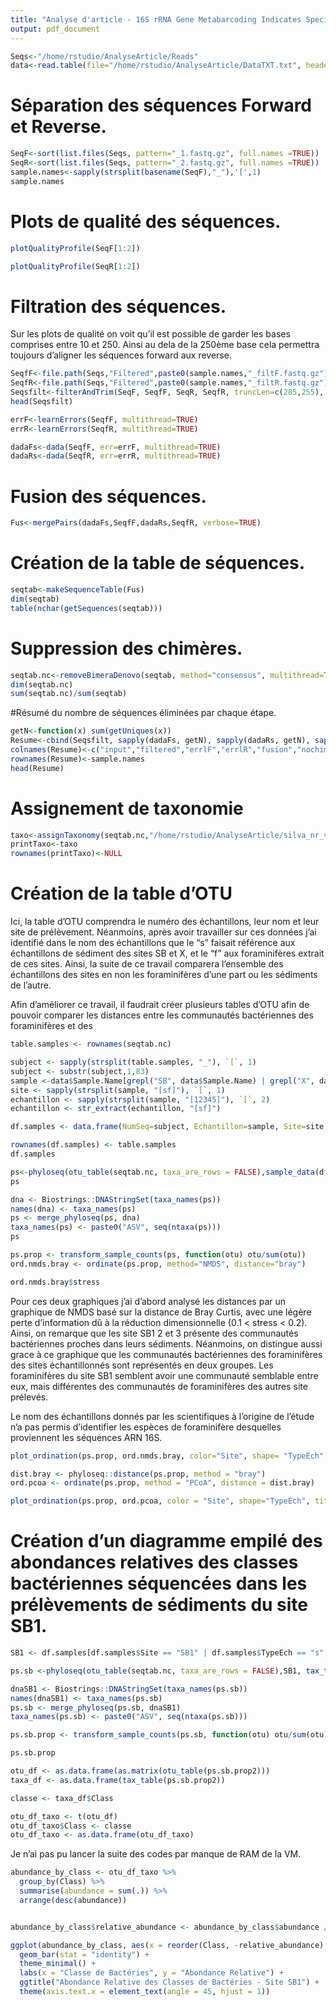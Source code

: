 ```yaml
---
title: "Analyse d'article - 16S rRNA Gene Metabarcoding Indicates Species-Characteristic Micrbiomes in Deep-sea Benthic Foraminifera. Aurianne PRECIGOUT M1 MFA"
output: pdf_document
---
```


```r
Seqs<-"/home/rstudio/AnalyseArticle/Reads"
data<-read.table(file="/home/rstudio/AnalyseArticle/DataTXT.txt", header=TRUE, sep=",")
```


# Séparation des séquences Forward et Reverse.
```r
SeqF<-sort(list.files(Seqs, pattern="_1.fastq.gz", full.names =TRUE))
SeqR<-sort(list.files(Seqs, pattern="_2.fastq.gz", full.names =TRUE))
sample.names<-sapply(strsplit(basename(SeqF),"_"),'[',1)
sample.names
```

# Plots de qualité des séquences.
```r
plotQualityProfile(SeqF[1:2])
```
```r
plotQualityProfile(SeqR[1:2])
```


# Filtration des séquences.

Sur les plots de qualité on voit qu'il est possible de garder les bases comprises entre 10 et 250. Ainsi au dela de la 250ème base cela permettra toujours d'aligner les séquences forward aux reverse.

```r
SeqfF<-file.path(Seqs,"Filtered",paste0(sample.names,"_filtF.fastq.gz"))
SeqfR<-file.path(Seqs,"Filtered",paste0(sample.names,"_filtR.fastq.gz"))
Seqsfilt<-filterAndTrim(SeqF, SeqfF, SeqR, SeqfR, truncLen=c(285,255), trimLeft=c(10,10), maxN=0, maxEE=c(2,2), truncQ=2,rm.phix=TRUE, compress=TRUE, multithread=TRUE)
head(Seqsfilt)
```

```r
errF<-learnErrors(SeqfF, multithread=TRUE)
errR<-learnErrors(SeqfR, multithread=TRUE)
```

```r
dadaFs<-dada(SeqfF, err=errF, multithread=TRUE)
dadaRs<-dada(SeqfR, err=errR, multithread=TRUE)
```

# Fusion des séquences.
```r
Fus<-mergePairs(dadaFs,SeqfF,dadaRs,SeqfR, verbose=TRUE)
```

# Création de la table de séquences.
```r
seqtab<-makeSequenceTable(Fus)
dim(seqtab)
table(nchar(getSequences(seqtab)))
```

# Suppression des chimères.
```r
seqtab.nc<-removeBimeraDenovo(seqtab, method="consensus", multithread=TRUE,verbose=TRUE)
dim(seqtab.nc)
sum(seqtab.nc)/sum(seqtab)
```

#Résumé du nombre de séquences éliminées par chaque étape.
```r
getN<-function(x) sum(getUniques(x))
Resume<-cbind(Seqsfilt, sapply(dadaFs, getN), sapply(dadaRs, getN), sapply(Fus, getN),rowSums(seqtab.nc))
colnames(Resume)<-c("input","filtered","errlF","errlR","fusion","nochim")
rownames(Resume)<-sample.names
head(Resume)
```

# Assignement de taxonomie
```r
taxo<-assignTaxonomy(seqtab.nc,"/home/rstudio/AnalyseArticle/silva_nr_v132_train_set.fa.gz", multithread=TRUE)
printTaxo<-taxo
rownames(printTaxo)<-NULL
```

# Création de la table d'OTU
Ici, la table d'OTU comprendra le numéro des échantillons, leur nom et leur site de prélèvement. Néanmoins, après avoir travailler sur ces données j'ai identifié dans le nom des échantillons que le "s" faisait référence aux échantillons de sédiment des sites SB et X, et le "f" aux foraminifères extrait de ces sites. Ainsi, la suite de ce travail comparera l'ensemble des échantillons des sites en non les foraminifères d'une part ou les sédiments de l'autre.

Afin d'améliorer ce travail, il faudrait créer plusieurs tables d'OTU afin de pouvoir comparer les distances entre les communautés bactériennes des foraminifères et des 

```r
table.samples <- rownames(seqtab.nc)

subject <- sapply(strsplit(table.samples, "_"), `[`, 1)
subject <- substr(subject,1,83)
sample <-data$Sample.Name[grepl("SB", data$Sample.Name) | grepl("X", data$Sample.Name)]
site <- sapply(strsplit(sample, "[sf]"), `[`, 1)
echantillon <- sapply(strsplit(sample, "[12345]"), `[`, 2)
echantillon <- str_extract(echantillon, "[sf]")

df.samples <- data.frame(NumSeq=subject, Echantillon=sample, Site=site, TypeEch=echantillon)

rownames(df.samples) <- table.samples
df.samples
```


```r
ps<-phyloseq(otu_table(seqtab.nc, taxa_are_rows = FALSE),sample_data(df.samples), tax_table(taxo))
ps
```

```r
dna <- Biostrings::DNAStringSet(taxa_names(ps))
names(dna) <- taxa_names(ps)
ps <- merge_phyloseq(ps, dna)
taxa_names(ps) <- paste0("ASV", seq(ntaxa(ps)))
ps
```

```r
ps.prop <- transform_sample_counts(ps, function(otu) otu/sum(otu))
ord.nmds.bray <- ordinate(ps.prop, method="NMDS", distance="bray")

ord.nmds.bray$stress
```
Pour ces deux graphiques j'ai d'abord analysé les distances par un graphique de NMDS basé sur la distance de Bray Curtis, avec une légère perte d'information dû à la réduction dimensionnelle (0.1 < stress < 0.2).
Ainsi, on remarque que les site SB1 2 et 3 présente des communautés bactériennes proches dans leurs sédiments. Néanmoins, on distingue aussi grace à ce graphique que les communautés bactériennes des foraminifères des sites échantillonnés sont représentés en deux groupes. Les foraminifères du site SB1 semblent avoir une communauté semblable entre eux, mais différentes des communautés de foraminifères des autres site prélevés.

Le nom des échantillons donnés par les scientifiques à l'origine de l'étude n'a pas permis d'identifier les espèces de foraminifère desquelles proviennent les séquences ARN 16S.
```r
plot_ordination(ps.prop, ord.nmds.bray, color="Site", shape= "TypeEch", title="Bray NMDS")
```


```r
dist.bray <- phyloseq::distance(ps.prop, method = "bray")
ord.pcoa <- ordinate(ps.prop, method = "PCoA", distance = dist.bray)

plot_ordination(ps.prop, ord.pcoa, color = "Site", shape="TypeEch", title = "PCoA Bray-Curtis")
```
# Création d'un diagramme empilé des abondances relatives des classes bactériennes séquencées dans les prélèvements de sédiments du site SB1.
```r
SB1 <- df.samples[df.samples$Site == "SB1" | df.samples$TypeEch == "s", ]

ps.sb <-phyloseq(otu_table(seqtab.nc, taxa_are_rows = FALSE),SB1, tax_table(taxo))

dnaSB1 <- Biostrings::DNAStringSet(taxa_names(ps.sb))
names(dnaSB1) <- taxa_names(ps.sb)
ps.sb <- merge_phyloseq(ps.sb, dnaSB1)
taxa_names(ps.sb) <- paste0("ASV", seq(ntaxa(ps.sb)))

ps.sb.prop <- transform_sample_counts(ps.sb, function(otu) otu/sum(otu))

ps.sb.prop

otu_df <- as.data.frame(as.matrix(otu_table(ps.sb.prop2)))
taxa_df <- as.data.frame(tax_table(ps.sb.prop2))

classe <- taxa_df$Class

otu_df_taxo <- t(otu_df)
otu_df_taxo$Class <- classe
otu_df_taxo <- as.data.frame(otu_df_taxo)
```

Je n'ai pas pu lancer la suite des codes par manque de RAM de la VM. 
```r
abundance_by_class <- otu_df_taxo %>%
  group_by(Class) %>%
  summarise(abundance = sum(.)) %>%
  arrange(desc(abundance))


abundance_by_class$relative_abundance <- abundance_by_class$abundance / sum(abundance_by_class$abundance)

ggplot(abundance_by_class, aes(x = reorder(Class, -relative_abundance), y = relative_abundance, fill = Class)) +
  geom_bar(stat = "identity") +
  theme_minimal() +
  labs(x = "Classe de Bactéries", y = "Abondance Relative") +
  ggtitle("Abondance Relative des Classes de Bactéries - Site SB1") +
  theme(axis.text.x = element_text(angle = 45, hjust = 1))
```

